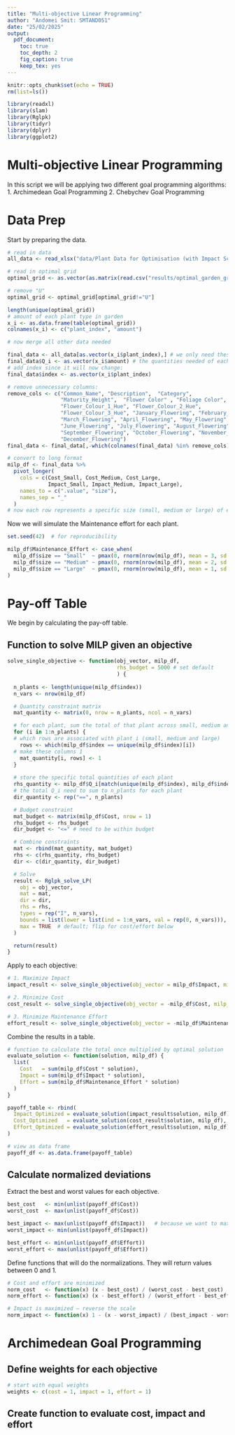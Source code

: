 ```yaml
---
title: "Multi-objective Linear Programming"
author: "Andomei Smit: SMTAND051"
date: "25/02/2025"
output:
  pdf_document:
    toc: true
    toc_depth: 2
    fig_caption: true
    keep_tex: yes
---
```


```r
knitr::opts_chunk$set(echo = TRUE)
rm(list=ls())

library(readxl)
library(slam)
library(Rglpk)
library(tidyr)
library(dplyr)
library(ggplot2)
```

# Multi-objective Linear Programming

In this script we will be applying two different goal programming algorithms:
1. Archimedean Goal Programming
2. Chebychev Goal Programming

# Data Prep

Start by preparing the data. 

```r
# read in data
all_data <- read_xlsx("data/Plant Data for Optimisation (with Impact Scores).xlsx")

# read in optimal grid
optimal_grid <- as.vector(as.matrix(read.csv("results/optimal_garden_grid_ga.csv")))

# remove "U"
optimal_grid <- optimal_grid[optimal_grid!="U"]

length(unique(optimal_grid))
# amount of each plant type in garden
x_i <- as.data.frame(table(optimal_grid))
colnames(x_i) <- c("plant_index", "amount")

# now merge all other data needed

final_data <- all_data[as.vector(x_i$plant_index),] # we only need these plants
final_data$Q_i <- as.vector(x_i$amount) # the quantities needed of each plant
# add index since it will now change:
final_data$index <- as.vector(x_i$plant_index)

# remove unnecessary columns:
remove_cols <- c("Common_Name", "Description",  "Category", 
                 "Maturity_Height",  "Flower Color" , "Foliage Color",  
                 "Flower_Colour_1_Hue", "Flower_Colour_2_Hue", 
                 "Flower_Colour_3_Hue", "January_Flowering", "February_Flowering", 
                 "March_Flowering", "April_Flowering", "May_Flowering", 
                 "June_Flowering", "July_Flowering", "August_Flowering",
                 "September_Flowering", "October_Flowering", "November_Flowering", 
                 "December_Flowering")
final_data <- final_data[,-which(colnames(final_data) %in% remove_cols)]

# convert to long format
milp_df <- final_data %>%
  pivot_longer(
    cols = c(Cost_Small, Cost_Medium, Cost_Large,
             Impact_Small, Impact_Medium, Impact_Large),
    names_to = c(".value", "size"),
    names_sep = "_"
  )
# now each row represents a specific size (small, medium or large) of each plant
```
Now we will simulate the Maintenance effort for each plant.

```r
set.seed(42)  # for reproducibility

milp_df$Maintenance_Effort <- case_when(
  milp_df$size == "Small"  ~ pmax(0, rnorm(nrow(milp_df), mean = 3, sd = 1)),
  milp_df$size == "Medium" ~ pmax(0, rnorm(nrow(milp_df), mean = 2, sd = 1)),
  milp_df$size == "Large"  ~ pmax(0, rnorm(nrow(milp_df), mean = 1, sd = 1))
)
```

# Pay-off Table
We begin by calculating the pay-off table.

## Function to solve MILP given an objective

```r
solve_single_objective <- function(obj_vector, milp_df, 
                                   rhs_budget = 5000 # set default
                                   ) {
  
  n_plants <- length(unique(milp_df$index))
  n_vars <- nrow(milp_df)

  # Quantity constraint matrix
  mat_quantity <- matrix(0, nrow = n_plants, ncol = n_vars)

  # for each plant, sum the total of that plant across small, medium and large
  for (i in 1:n_plants) {
  # which rows are associated with plant i (small, medium and large)
    rows <- which(milp_df$index == unique(milp_df$index)[i]) 
  # make these columns 1
    mat_quantity[i, rows] <- 1
  }
  
  # store the specific total quantities of each plant 
  rhs_quantity <- milp_df$Q_i[match(unique(milp_df$index), milp_df$index)]
  # the total Q_i need to sum to n_plants for each plant
  dir_quantity <- rep("==", n_plants)

  # Budget constraint
  mat_budget <- matrix(milp_df$Cost, nrow = 1)
  rhs_budget <- rhs_budget
  dir_budget <- "<=" # need to be within budget

  # Combine constraints
  mat <- rbind(mat_quantity, mat_budget)
  rhs <- c(rhs_quantity, rhs_budget)
  dir <- c(dir_quantity, dir_budget)

  # Solve
  result <- Rglpk_solve_LP(
    obj = obj_vector,
    mat = mat,
    dir = dir,
    rhs = rhs,
    types = rep("I", n_vars),
    bounds = list(lower = list(ind = 1:n_vars, val = rep(0, n_vars))),
    max = TRUE  # default; flip for cost/effort below
  )

  return(result)
}

```

Apply to each objective:

```r
# 1. Maximize Impact
impact_result <- solve_single_objective(obj_vector = milp_df$Impact, milp_df = milp_df)

# 2. Minimize Cost
cost_result <- solve_single_objective(obj_vector = -milp_df$Cost, milp_df = milp_df)  # negate to minimize

# 3. Minimize Maintenance Effort
effort_result <- solve_single_objective(obj_vector = -milp_df$Maintenance_Effort, milp_df = milp_df)  # negate to minimize
```

Combine the results in a table.

```r
# function to calculate the total once multiplied by optimal solution
evaluate_solution <- function(solution, milp_df) {
  list(
    Cost   = sum(milp_df$Cost * solution),
    Impact = sum(milp_df$Impact * solution),
    Effort = sum(milp_df$Maintenance_Effort * solution)
  )
}

payoff_table <- rbind(
  Impact_Optimized = evaluate_solution(impact_result$solution, milp_df),
  Cost_Optimized   = evaluate_solution(cost_result$solution, milp_df),
  Effort_Optimized = evaluate_solution(effort_result$solution, milp_df)
)

# view as data frame
payoff_df <- as.data.frame(payoff_table)
```

## Calculate normalized deviations

Extract the best and worst values for each objective.

```r
best_cost   <- min(unlist(payoff_df$Cost))
worst_cost  <- max(unlist(payoff_df$Cost))

best_impact <- max(unlist(payoff_df$Impact))   # because we want to maximize it
worst_impact <- min(unlist(payoff_df$Impact))

best_effort <- min(unlist(payoff_df$Effort))
worst_effort <- max(unlist(payoff_df$Effort))
```

Define functions that will do the normalizations. They will return values between 0 and 1.

```r
# Cost and effort are minimized
norm_cost   <- function(x) (x - best_cost) / (worst_cost - best_cost)
norm_effort <- function(x) (x - best_effort) / (worst_effort - best_effort)

# Impact is maximized — reverse the scale
norm_impact <- function(x) 1 - (x - worst_impact) / (best_impact - worst_impact)
```


# Archimedean Goal Programming

## Define weights for each objective

```r
# start with equal weights
weights <- c(cost = 1, impact = 1, effort = 1)
```

## Create function to evaluate cost, impact and effort

```r

```




